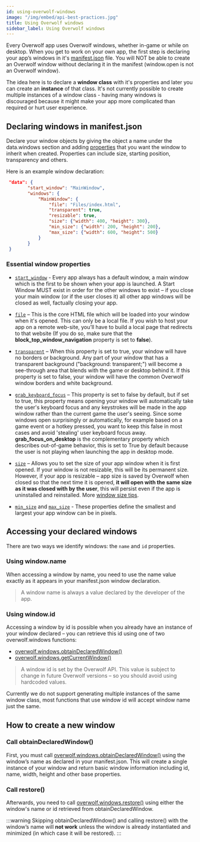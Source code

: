 ```yaml
---
id: using-overwolf-windows
image: "/img/embed/api-best-practices.jpg"
title: Using Overwolf windows
sidebar_label: Using Overwolf windows
---
```


Every Overwolf app uses Overwolf windows, whether in-game or while on desktop. When you get to work on your own app, the first step is declaring your app’s windows in it's [manifest.json](/api/manifest) file. You will NOT be able to create an Overwolf window without declaring it in the manifest (window.open is not an Overwolf window).  

The idea here is to declare a **window class** with it's properties and later you can create an **instance** of that class.
It's not currently possible to create multiple instances of a window class - having many windows is discouraged because it might make your app more complicated than required or hurt user experience.

## Declaring windows in manifest.json

Declare your window objects by giving the object a name under the data.windows section and adding [properties](/api/manifest#extension_window_data-object) that you want the window to inherit when created. Properties can include size, starting position, transparency and others.

Here is an example window declaration:

```json
 "data": {
        "start_window": "MainWindow",
        "windows": {
            "MainWindow": {
                "file": "Files/index.html",
                "transparent": true,
                "resizable": true,
                "size": {"width": 400, "height": 300},
                "min_size": {"width": 200, "height": 200},
                "max_size": {"width": 600, "height": 500}
            }
        }
 }
```

### Essential window properties

* [`start_window`](/api/manifest#start_window) - Every app always has a default window, a main window which is the first to be shown when your app is launched. A Start Window MUST exist in order for the other windows to exist – if you close your main window (or if the user closes it) all other app windows will be closed as well, factually closing your app.

* [`file`](/api/manifest#window-file) – This is the core HTML file which will be loaded into your window when it's opened. This can only be a local file. If you wish to host your app on a remote web-site, you’ll have to build a local page that redirects to that website (If you do so, make sure that the **block_top_window_navigation** property is set to **false**).

* [`transparent`](/api/manifest#window-transparent) – When this property is set to true, your window will have no borders or background. Any part of your window that has a transparent background ("background: transparent;") will become a see-through area that blends with the game or desktop behind it. If this property is set to false, your window will have the common Overwolf window borders and white background.

* [`grab_keyboard_focus`](/api/manifest#windows-grab_keyboard_focus) – This property is set to false by default, but if set to true, this property means opening your window will automatically take the user's keyboard focus and any keystrokes will be made in the app window rather than the current game the user's seeing. Since some windows open surprisingly or automatically, for example based on a game event or a hotkey pressed, you want to keep this false in most cases and avoid 'stealing' user keyboard focus away. **grab_focus_on_desktop** is the complementary property which describes out-of-game behavior, this is set to True by default because the user is not playing when launching the app in desktop mode.

* [`size`](/api/manifest#windows-size) – Allows you to set the size of your app window when it is first opened. If your window is not resizable, this will be its permanent size. However, if your app is resizable – app size is saved by Overwolf when closed so that the next time it is opened, **it will open with the same size as it was closed with by the user**, this will persist even if the app is uninstalled and reinstalled. More [window size tips](windows-resolution-size-position#window-sizes).

* [`min_size`](/api/manifest#windows-min_size) and [`max_size`](/api/manifest#windows-max_size) - These properties define the smallest and largest your app window can be in pixels.


## Accessing your declared windows

There are two ways we identify windows: the `name` and `id` properties.

### Using window.name

When accessing a window by name, you need to use the name value exactly as it appears in your manifest.json window declaration.

> A window name is always a value declared by the developer of the app.

### Using window.id

Accessing a window by id is possible when you already have an instance of your window declared – you can retrieve this id using one of two overwolf.windows functions: 

* [overwolf.windows.obtainDeclaredWindow()](/api/windows#obtaindeclaredwindowwindowname-callback)
* [overwolf.windows.getCurrentWindow()](/api/windows#getcurrentwindowcallback)

> A window id is set by the Overwolf API. This value is subject to change in future Overwolf versions – so you should avoid using hardcoded values.

Currently we do not support generating multiple instances of the same window class, most functions that use window id will accept window name just the same.

## How to create a new window

### Call obtainDeclaredWindow()

First, you must call [overwolf.windows.obtainDeclaredWindow()](/api/windows#obtaindeclaredwindowwindowname-callback) using the window’s name as declared in your manifest.json. This will create a single instance of your window and return basic window information including id, name, width, height and other base properties.

### Call restore()

Afterwards, you need to call [overwolf.windows.restore()](/api/windows#restorewindowid-callback) using either the window's name or id retrieved from obtainDeclaredWindow.

:::warning
Skipping obtainDeclaredWindow() and calling restore() with the window’s name will **not work** unless the window is already instantiated and minimized (in which case it will be restored).
:::
